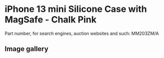 # iPhone 13 mini Silicone Case with MagSafe - Chalk Pink

Part number, for search engines, auction websites and such: MM203ZM/A

## Image gallery

<div style={{ width: "768px" }}>
  <GalleryComponent
    images={[
      {
        original: "/everysource/MM203",
        thumbnail: "/everypreview/MM203",
      },
      {
        original: "/everysource/MM203_AV1",
        thumbnail: "/everypreview/MM203_AV1",
      },
      {
        original: "/everysource/MM203_AV2",
        thumbnail: "/everypreview/MM203_AV2",
      },
      {
        original: "/everysource/MM203_AV3",
        thumbnail: "/everypreview/MM203_AV3",
      },
      {
        original: "/everysource/MM203_AV4",
        thumbnail: "/everypreview/MM203_AV4",
      },
      {
        original: "/everysource/MM203_AV5",
        thumbnail: "/everypreview/MM203_AV5",
      }
    ]}
  />
</div>